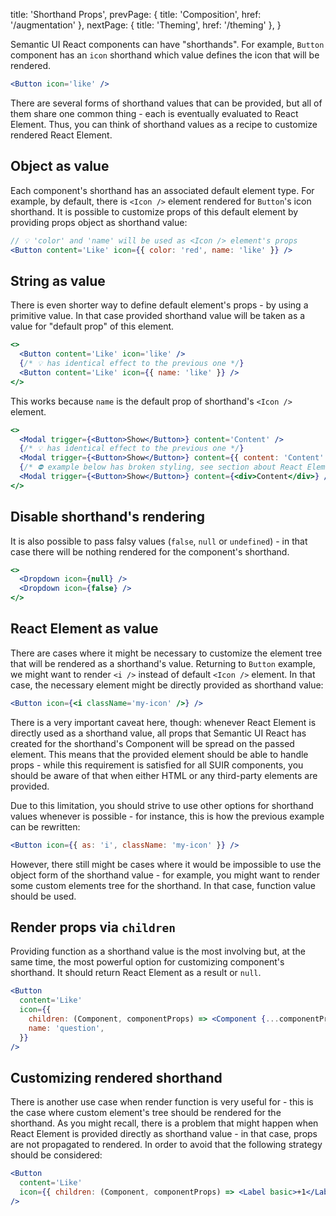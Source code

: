 
  title: 'Shorthand Props',
  prevPage: { title: 'Composition', href: '/augmentation' },
  nextPage: { title: 'Theming', href: '/theming' },
}

Semantic UI React components can have "shorthands". For example, `Button` component has an `icon` shorthand which value defines the icon that will be rendered.

```jsx
<Button icon='like' />
```

There are several forms of shorthand values that can be provided, but all of them share one common thing - each is eventually evaluated to React Element. Thus, you can think of shorthand values as a recipe to customize rendered React Element.

## Object as value

Each component's shorthand has an associated default element type. For example, by default, there is `<Icon />` element rendered for `Button`'s icon shorthand. It is possible to customize props of this default element by providing props object as shorthand value:

```jsx
// 💡 'color' and 'name' will be used as <Icon /> element's props
<Button content='Like' icon={{ color: 'red', name: 'like' }} />
```

## String as value

There is even shorter way to define default element's props - by using a primitive value. In that case provided shorthand value will be taken as a value for "default prop" of this element.

```jsx
<>
  <Button content='Like' icon='like' />
  {/* 💡 has identical effect to the previous one */}
  <Button content='Like' icon={{ name: 'like' }} />
</>
```

This works because `name` is the default prop of shorthand's `<Icon />` element.

```jsx
<>
  <Modal trigger={<Button>Show</Button>} content='Content' />
  {/* 💡 has identical effect to the previous one */}
  <Modal trigger={<Button>Show</Button>} content={{ content: 'Content' }} />
  {/* ⛔ example below has broken styling, see section about React Element */}
  <Modal trigger={<Button>Show</Button>} content={<div>Content</div>} />
</>
```

## Disable shorthand's rendering

It is also possible to pass falsy values (`false`, `null` or `undefined`) - in that case there will be nothing rendered for the component's shorthand.

```jsx
<>
  <Dropdown icon={null} />
  <Dropdown icon={false} />
</>
```

## React Element as value

There are cases where it might be necessary to customize the element tree that will be rendered as a shorthand's value. Returning to `Button` example, we might want to render `<i />` instead of default `<Icon />` element. In that case, the necessary element might be directly provided as shorthand value:

```jsx
<Button icon={<i className='my-icon' />} />
```

<Message icon size='small' warning>
  <Icon name='warning' />
  <Message.Content>
    There is a very important caveat here, though: whenever React Element is directly used as a
    shorthand value, all props that Semantic UI React has created for the shorthand's Component will
    be spread on the passed element. This means that the provided element should be able to handle
    props - while this requirement is satisfied for all SUIR components, you should be aware of that
    when either HTML or any third-party elements are provided.
  </Message.Content>
</Message>

Due to this limitation, you should strive to use other options for shorthand values whenever is possible - for instance, this is how the previous example can be rewritten:

```jsx
<Button icon={{ as: 'i', className: 'my-icon' }} />
```

However, there still might be cases where it would be impossible to use the object form of the shorthand value - for example, you might want to render some custom elements tree for the shorthand. In that case, function value should be used.

## Render props via `children`

Providing function as a shorthand value is the most involving but, at the same time, the most powerful option for customizing component's shorthand. It should return React Element as a result or `null`.

```jsx
<Button
  content='Like'
  icon={{
    children: (Component, componentProps) => <Component {...componentProps} color='red' />,
    name: 'question',
  }}
/>
```

## Customizing rendered shorthand

There is another use case when render function is very useful for - this is the case where custom element's tree should be rendered for the shorthand. As you might recall, there is a problem that might happen when React Element is provided directly as shorthand value - in that case, props are not propagated to rendered. In order to avoid that the following strategy should be considered:

```jsx
<Button
  content='Like'
  icon={{ children: (Component, componentProps) => <Label basic>+1</Label> }}
/>
```

